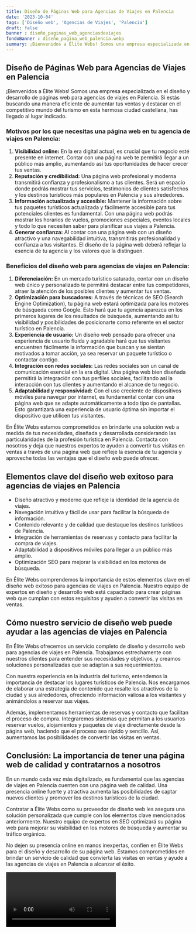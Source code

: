 ```yaml
---
title: Diseño de Páginas Web para Agencias de Viajes en Palencia
date: '2023-10-04'
tags: ['Diseño web', 'Agencias de Viajes', 'Palencia']
draft: false
banner : diseño_paginas_web_agenciasdeviajes
fondoBanner : diseño_pagina_web_palencia.webp
summary: ¡Bienvenidos a Élite Webs! Somos una empresa especializada en el diseño y desarrollo de páginas web para agencias de viajes en Palencia. Si estás buscando una manera eficiente de aumentar tus ventas y destacar en el competitivo mundo del turismo en esta hermosa ciudad castellana, has llegado al lugar indicado.
---
```


## **Diseño de Páginas Web para Agencias de Viajes en Palencia**

¡Bienvenidos a Élite Webs! Somos una empresa especializada en el diseño y desarrollo de páginas web para agencias de viajes en Palencia. Si estás buscando una manera eficiente de aumentar tus ventas y destacar en el competitivo mundo del turismo en esta hermosa ciudad castellana, has llegado al lugar indicado.

### **Motivos por los que necesitas una página web en tu agencia de viajes en Palencia:**

1. **Visibilidad online:** En la era digital actual, es crucial que tu negocio esté presente en internet. Contar con una página web te permitirá llegar a un público más amplio, aumentando así tus oportunidades de hacer crecer tus ventas.
2. **Reputación y credibilidad:** Una página web profesional y moderna transmitirá confianza y profesionalismo a tus clientes. Será un espacio donde podrás mostrar tus servicios, testimonios de clientes satisfechos y los destinos turísticos más populares en Palencia y sus alrededores.
3. **Información actualizada y accesible:** Mantener la información sobre tus paquetes turísticos actualizada y fácilmente accesible para tus potenciales clientes es fundamental. Con una página web podrás mostrar los horarios de vuelos, promociones especiales, eventos locales y todo lo que necesiten saber para planificar sus viajes a Palencia.
4. **Generar confianza:** Al contar con una página web con un diseño atractivo y una navegabilidad intuitiva, transmitirás profesionalidad y confianza a tus visitantes. El diseño de la página web deberá reflejar la esencia de tu agencia y los valores que la distinguen.

### **Beneficios del diseño web para agencias de viajes en Palencia:**

1. **Diferenciación:** En un mercado turístico saturado, contar con un diseño web único y personalizado te permitirá destacar entre tus competidores, atraer la atención de los posibles clientes y aumentar tus ventas.
2. **Optimización para buscadores:** A través de técnicas de SEO (Search Engine Optimization), tu página web estará optimizada para los motores de búsqueda como Google. Esto hará que tu agencia aparezca en los primeros lugares de los resultados de búsqueda, aumentando así tu visibilidad y posibilidades de posicionarte como referente en el sector turístico en Palencia.
3. **Experiencia de usuario:** Un diseño web pensado para ofrecer una experiencia de usuario fluida y agradable hará que tus visitantes encuentren fácilmente la información que buscan y se sientan motivados a tomar acción, ya sea reservar un paquete turístico o contactar contigo.
4. **Integración con redes sociales:** Las redes sociales son un canal de comunicación esencial en la era digital. Una página web bien diseñada permitirá la integración con tus perfiles sociales, facilitando así la interacción con tus clientes y aumentando el alcance de tu negocio.
5. **Adaptabilidad y responsividad:** Con el uso creciente de dispositivos móviles para navegar por internet, es fundamental contar con una página web que se adapte automáticamente a todo tipo de pantallas. Esto garantizará una experiencia de usuario óptima sin importar el dispositivo que utilicen tus visitantes.

En Élite Webs estamos comprometidos en brindarte una solución web a medida de tus necesidades, diseñada y desarrollada considerando las particularidades de la profesión turística en Palencia. Contacta con nosotros y deja que nuestros expertos te ayuden a convertir tus visitas en ventas a través de una página web que refleje la esencia de tu agencia y aproveche todas las ventajas que el diseño web puede ofrecer.

<GifSeo />

<Cta />

## Elementos clave del diseño web exitoso para agencias de viajes en Palencia

- Diseño atractivo y moderno que refleje la identidad de la agencia de viajes.
- Navegación intuitiva y fácil de usar para facilitar la búsqueda de información.
- Contenido relevante y de calidad que destaque los destinos turísticos de Palencia.
- Integración de herramientas de reservas y contacto para facilitar la compra de viajes.
- Adaptabilidad a dispositivos móviles para llegar a un público más amplio.
- Optimización SEO para mejorar la visibilidad en los motores de búsqueda.

En Élite Webs comprendemos la importancia de estos elementos clave en el diseño web exitoso para agencias de viajes en Palencia. Nuestro equipo de expertos en diseño y desarrollo web está capacitado para crear páginas web que cumplan con estos requisitos y ayuden a convertir las visitas en ventas.

## Cómo nuestro servicio de diseño web puede ayudar a las agencias de viajes en Palencia

En Élite Webs ofrecemos un servicio completo de diseño y desarrollo web para agencias de viajes en Palencia. Trabajamos estrechamente con nuestros clientes para entender sus necesidades y objetivos, y creamos soluciones personalizadas que se adaptan a sus requerimientos.

Con nuestra experiencia en la industria del turismo, entendemos la importancia de destacar los lugares turísticos de Palencia. Nos encargamos de elaborar una estrategia de contenido que resalte los atractivos de la ciudad y sus alrededores, ofreciendo información valiosa a los visitantes y animándolos a reservar sus viajes.

Además, implementamos herramientas de reservas y contacto que facilitan el proceso de compra. Integraremos sistemas que permitan a los usuarios reservar vuelos, alojamientos y paquetes de viaje directamente desde la página web, haciendo que el proceso sea rápido y sencillo. Así, aumentamos las posibilidades de convertir las visitas en ventas.

## Conclusión: La importancia de tener una página web de calidad y contratarnos a nosotros

En un mundo cada vez más digitalizado, es fundamental que las agencias de viajes en Palencia cuenten con una página web de calidad. Una presencia online fuerte y atractiva aumenta las posibilidades de captar nuevos clientes y promover los destinos turísticos de la ciudad.

Contratar a Élite Webs como su proveedor de diseño web les asegura una solución personalizada que cumple con los elementos clave mencionados anteriormente. Nuestro equipo de expertos en SEO optimizará su página web para mejorar su visibilidad en los motores de búsqueda y aumentar su tráfico orgánico.

No dejen su presencia online en manos inexpertas, confíen en Élite Webs para el diseño y desarrollo de su página web. Estamos comprometidos en brindar un servicio de calidad que convierta las visitas en ventas y ayude a las agencias de viajes en Palencia a alcanzar el éxito.

<Video />

<CtaBot job='Agencias de Viajes' city='Palencia'/>

<Gmaps query='Palencia+españa+maps' />